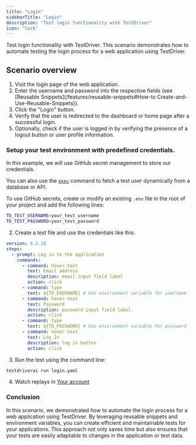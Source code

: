 ```yaml
---
title: "Login"
sidebarTitle: "Login"
description: "Test login functionality with TestDriver"
icon: "lock"
---
```



Test login functionality with TestDriver. This scenario demonstrates how to automate testing the login process for a web application using TestDriver.

<TestPrereqs />

## Scenario overview
1. Visit the login page of the web application.
2. Enter the username and password into the respective fields (see [Reusable Snippets](/features/reusable-snippets#How-to Create-and-Use-Reusable-Snippets)).
3. Click the "Login" button.
4. Verify that the user is redirected to the dashboard or home page after a successful login.
5. Optionally, check if the user is logged in by verifying the presence of a logout button or user profile information.


### Setup your test environment with predefined credentials.
In this example, we will use GitHub secret management to store our credentials.

<Tip>You can also use the [`exec`](commands/exec) command to fetch a test user dynamically from a database or API.</Tip>

To use GitHub secrets, create or modify an existing `.env` file in the root of your project and add the following lines:

```bash
TD_TEST_USERNAME=your_test_username
TD_TEST_PASSWORD=your_test_password
```

2. Create a test file and use the credentials like this:

```yaml
version: 4.2.18
steps:
  - prompt: Log in to the application
    commands:
      - command: hover-text
        text: Email address
        description: email input field label
        action: click
      - command: type
        text: ${TD_USERNAME} # Use environment variable for username
      - command: hover-text
        text: Password
        description: password input field label
        action: click
      - command: type
        text: ${TD_PASSWORD} # Use environment variable for password
      - command: hover-text
        text: Log In
        description: log in button
        action: click
```

3. Run the test using the command line:

```bash
testdriverai run login.yaml
```

4. Watch replays in [Your account](https://app.testdriver.ai)

### Conclusion
In this scenario, we demonstrated how to automate the login process for a web application using TestDriver. By leveraging reusable snippets and environment variables, you can create efficient and maintainable tests for your applications. This approach not only saves time but also ensures that your tests are easily adaptable to changes in the application or test data.